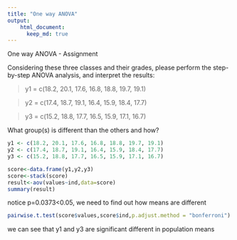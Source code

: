 ---
title: "One way ANOVA"
output: 
    html_document:
      keep_md: true
---


One way ANOVA - Assignment


Considering these three classes and their grades, please perform the step-by-step ANOVA analysis, and interpret the results:


> y1 = c(18.2, 20.1, 17.6, 16.8, 18.8, 19.7, 19.1)

> y2 = c(17.4, 18.7, 19.1, 16.4, 15.9, 18.4, 17.7)

> y3 = c(15.2, 18.8, 17.7, 16.5, 15.9, 17.1, 16.7)


What group(s) is different than the others and how?


```{r}
y1 <- c(18.2, 20.1, 17.6, 16.8, 18.8, 19.7, 19.1)
y2 <- c(17.4, 18.7, 19.1, 16.4, 15.9, 18.4, 17.7)
y3 <- c(15.2, 18.8, 17.7, 16.5, 15.9, 17.1, 16.7)

score<-data.frame(y1,y2,y3)
score<-stack(score)
result<-aov(values~ind,data=score)
summary(result)
```
notice p=0.0373<0.05, we need to find out how means are different

```{r}
pairwise.t.test(score$values,score$ind,p.adjust.method = "bonferroni")

```

we can see that y1 and y3 are significant different in population means
